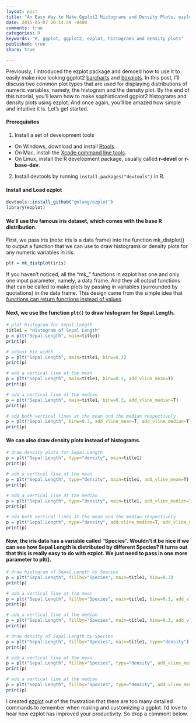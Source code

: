 ```yaml
---
layout: post
title: "An Easy Way to Make Ggplot2 Histograms and Density Plots, ezplot - Part 3"
date: 2015-05-07 20:14:49 -0400
comments: true
categories: R
keywords: "R, ggplot, ggplot2, ezplot, histograms and density plots"
published: true
share: true

---
```


Previously, I introduced the ezplot package and demoed how to use it to easily make nice looking ggplot2 [barcharts](http://masterr.org/r/an-easy-way-to-make-ggplot2-plots-ezplot-part1/) and [boxplots](http://masterr.org/r/an-easy-way-to-make-ggplot2-boxplots-ezplot-part2/). In this post, I'll discuss two common plot types that are used for displaying distributions of numeric variables, namely, the histogram and the density plot. By the end of this tutorial, you'll learn how to make sophisticated ggplot2 histograms and density plots using ezplot. And once again, you'll be amazed how simple and intuitive it is. Let's get started.

#### Prerequisites
1. Install a set of development tools
* On Windows, download and install [Rtools](http://cran.r-project.org/bin/windows/Rtools/). 
* On Mac, install the [Xcode command line tools](https://developer.apple.com/downloads). 
* On Linux, install the R development package, usually called **r-devel** or **r-base-dev**.
2. Install devtools by running `install.packages("devtools")` in R.

#### Install and Load ezplot
```r
devtools::install_github("gmlang/ezplot")
library(ezplot)
```

#### We'll use the famous iris dataset, which comes with the base R distribution. 

First, we pass iris (note: iris is a data frame) into the function mk_distplot() to output a function that we can use to draw histograms or density plots for any numeric variables in iris. 
```r
plt = mk_distplot(iris)
```

If you haven't noticed, all the "mk_" functions in ezplot has one and only one input parameter, namely, a data frame. And they all output functions that can be called to make plots by passing in variables (surrounded by quotations) in the data frame. This design came from the simple idea that [functions can return functions instead of values](http://masterr.org/r/functions-that-return-functions-part-2/). 

#### Next, we use the function `plt()` to draw histogram for Sepal.Length.
```r
# plot histogram for Sepal.Length
title1 = "Histogram of Sepal Length"
p = plt("Sepal.Length", main=title1)
print(p)

# adjust bin width
p = plt("Sepal.Length", main=title1, binw=0.3)
print(p)

# add a vertical line at the mean
p = plt("Sepal.Length", main=title1, binw=0.3, add_vline_mean=T)
print(p)

# add a vertical line at the median
p = plt("Sepal.Length", main=title1, binw=0.3, add_vline_median=T)
print(p)

# add both vertical lines at the mean and the median respectively
p = plt("Sepal.Length", binw=0.3, add_vline_mean=T, add_vline_median=T)
print(p)
```

#### We can also draw density plots instead of histograms.
```r
# draw density plots for Sepal.Length
p = plt("Sepal.Length", type="density", main=title1)
print(p)

# add a vertical line at the mean
p = plt("Sepal.Length", type="density", main=title1, add_vline_mean=T)
print(p)

# add a vertical line at the median
p = plt("Sepal.Length", type="density", main=title1, add_vline_median=T)
print(p)

# add both vertical lines at the mean and the median respectively
p = plt("Sepal.Length", type="density", add_vline_median=T, add_vline_mean=T)
print(p)
```

#### Now, the iris data has a variable called "Species". Wouldn't it be nice if we can see how Sepal Length is distributed by different Species? It turns out that this is really easy to do with ezplot. We just need to pass in one more parameter to plt().
```r
# draw histogram of Sepal.Length by Species
p = plt("Sepal.Length", fillby="Species", main=title1, binw=0.3)
print(p)

# add a vertical line at the mean
p = plt("Sepal.Length", fillby="Species", main=title1, binw=0.3, add_vline_mean=T)
print(p)

# add a vertical line at the median
p = plt("Sepal.Length", fillby="Species", main=title1, binw=0.3, add_vline_median=T)
print(p)

# draw density of Sepal.Length by Species
p = plt("Sepal.Length", fillby="Species", main=title1, type="density")
print(p)

# add a vertical line at the mean
p = plt("Sepal.Length", fillby="Species", type="density", add_vline_mean=T)
print(p)

# add a vertical line at the median
p = plt("Sepal.Length", fillby="Species", type="density", add_vline_median=T)
print(p)
```

I created [ezplot](https://github.com/gmlang/ezplot) out of the frustration that there are too many detailed commands to remember when making and customizing a ggplot. I'd love to hear how ezplot has improved your productivity. So drop a comment below.